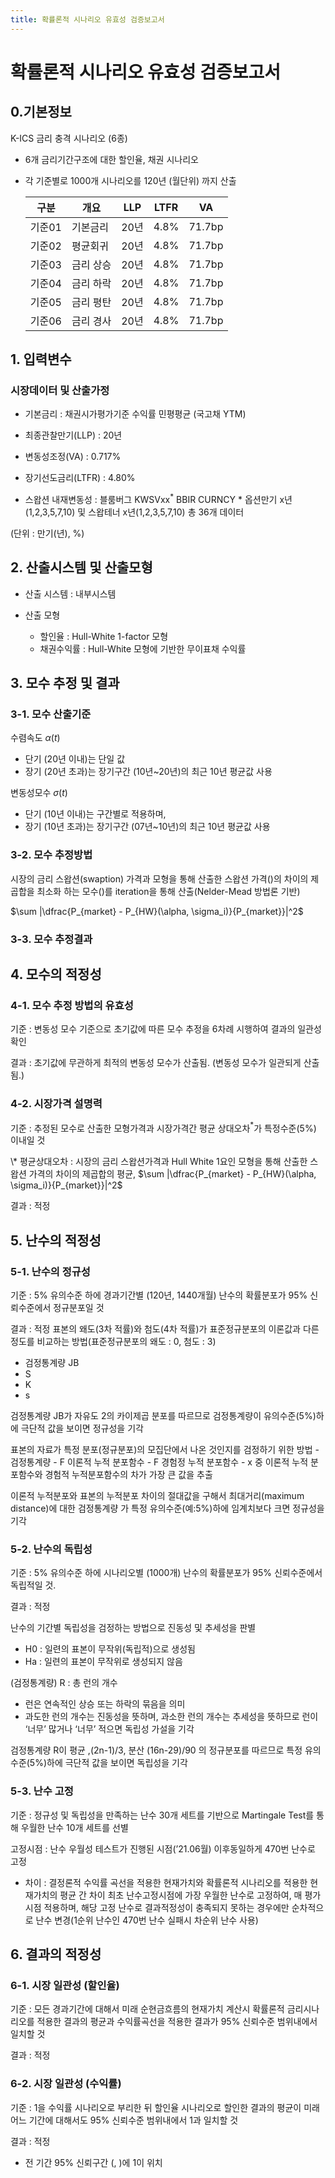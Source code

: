 ```yaml
---
title: 확률론적 시나리오 유효성 검증보고서
---
```

# 확률론적 시나리오 유효성 검증보고서

## 0.기본정보

K-ICS 금리 충격 시나리오 (6종)
- 6개 금리기간구조에 대한 할인율, 채권 시나리오
- 각 기준별로 1000개 시나리오를 120년 (월단위) 까지 산출

  |구분|개요|LLP|LTFR|VA|
  |---|---|---|----|--|
  |기준01|기본금리|20년|4.8%|71.7bp|
  |기준02|평균회귀|20년|4.8%|71.7bp|
  |기준03|금리 상승|20년|4.8%|71.7bp|
  |기준04|금리 하락|20년|4.8%|71.7bp|
  |기준05|금리 평탄|20년|4.8%|71.7bp|
  |기준06|금리 경사|20년|4.8%|71.7bp|

## 1. 입력변수

### 시장데이터 및 산출가정
- 기본금리 : 채권시가평가기준 수익률 민평평균 (국고채 YTM)

- 최종관찰만기(LLP) : 20년
- 변동성조정(VA) : 0.717%
- 장기선도금리(LTFR) : 4.80%
- 스왑션 내재변동성 : 블룸버그 KWSVxx$^{*}$ BBIR CURNCY
    <Cmt> 
    \* 옵션만기 x년(1,2,3,5,7,10) 및 스왑테너 x년(1,2,3,5,7,10) 총 36개 데이터
    </Cmt>

(단위 : 만기(년), %)


## 2. 산출시스템 및 산출모형
- 산출 시스템 : 내부시스템

- 산출 모형
  - 할인율 : Hull-White 1-factor 모형
  - 채권수익률 : Hull-White 모형에 기반한 무이표채 수익률

## 3. 모수 추정 및 결과

### 3-1. 모수 산출기준

수렴속도 $\alpha(t)$
- 단기 (20년 이내)는 단일 값
- 장기 (20년 초과)는 장기구간 (10년~20년)의 최근 10년 평균값 사용

변동성모수 $\sigma(t)$
- 단기 (10년 이내)는 구간별로 적용하며,
- 장기 (10년 초과)는 장기구간 (07년~10년)의 최근 10년 평균값 사용

### 3-2. 모수 추정방법
시장의 금리 스왑션(swaption) 가격과 모형을 통해 산출한 스왑션 가격()의 차이의 제곱합을 최소화 하는 모수()를 iteration을 통해 산출(Nelder-Mead 방법론 기반)

$\sum |\dfrac{P_{market} - P_{HW}(\alpha, \sigma_i)}{P_{market}}|^2$

### 3-3. 모수 추정결과


## 4. 모수의 적정성

### 4-1. 모수 추정 방법의 유효성
기준 : 변동성 모수 기준으로 초기값에 따른 모수 추정을 6차례 시행하여 결과의 일관성 확인

결과 : 초기값에 무관하게 최적의 변동성 모수가 산출됨. (변동성 모수가 일관되게 산출됨.)


### 4-2. 시장가격 설명력
기준 : 추정된 모수로 산출한 모형가격과 시장가격간 평균 상대오차$^{*}$가 특정수준(5%) 이내일 것

  <Cmt> 
  \* 평균상대오차 : 시장의 금리 스왑션가격과 Hull White 1요인 모형을 통해 산출한 스왑션 가격의 차이의 제곱합의 평균, $\sum |\dfrac{P_{market} - P_{HW}(\alpha, \sigma_i)}{P_{market}}|^2$ 
  </Cmt>
<br/>

결과 : 적정


## 5. 난수의 적정성

### 5-1. 난수의 정규성
기준 : 5% 유의수준 하에 경과기간별 (120년, 1440개월) 난수의 확률분포가 95% 신뢰수준에서 정규분포일 것

결과 : 적정
<Card subTitle ="Jarque-Bera Test">
표본의 왜도(3차 적률)와 첨도(4차 적률)가 표준정규분포의 이론값과 다른 정도를 비교하는 방법(표준정규분포의 왜도 : 0, 첨도 : 3)

- 검정통계량 JB
- S
- K
- s

검정통계량 JB가 자유도 2의 카이제곱 분포를 따르므로 검정통계량이 유의수준(5%)하에 극단적 값을 보이면 정규성을 기각
</Card>

<Card subTitle="Kolmogrov-Smirnov Test">
표본의 자료가 특정 분포(정규분포)의 모집단에서 나온 것인지를 검정하기 위한 방법
- 검정통계량
- F 이론적 누적 분포함수
- F 경험정 누적 분포함수
- x 중 이론적 누적 분포함수와 경험적 누적분포함수의 차가 가장 큰 값을 추출

이론적 누적분포와 표본의 누적분포 차이의 절대값을 구해서 최대거리(maximum distance)에 대한 검정통계량 가 특정 유의수준(예:5%)하에 임계치보다 크면 정규성을 기각
</Card>

### 5-2. 난수의 독립성
기준 : 5% 유의수준 하에 시나리오별 (1000개) 난수의 확률분포가 95% 신뢰수준에서 독립적일 것.

결과 : 적정

<Card subTitle="Runs Test">
난수의 기간별 독립성을 검정하는 방법으로 진동성 및 추세성을 판별

- H0 : 일련의 표본이 무작위(독립적)으로 생성됨
- Ha : 일련의 표본이 무작위로 생성되지 않음

(검정통계량) R : 총 런의 개수
- 런은 연속적인 상승 또는 하락의 묶음을 의미
- 과도한 런의 개수는 진동성을 뜻하며, 과소한 런의 개수는 추세성을 뜻하므로 런이 ‘너무’ 많거나 ‘너무’ 적으면 독립성 가설을 기각

검정통계량 R이 평균 ,(2n-1)/3,  분산 (16n-29)/90 의 정규분포를 따르므로 특정 유의수준(5%)하에 극단적 값을 보이면 독립성을 기각
</Card>

### 5-3. 난수 고정
기준 : 정규성 및 독립성을 만족하는 난수 30개 세트를 기반으로 Martingale Test를 통해 우월한 난수 10개 세트를 선별

고정시점 : 난수 우월성 테스트가 진행된 시점(’21.06월) 이후동일하게 470번 난수로 고정

 * 차이 : 결정론적 수익률 곡선을 적용한 현재가치와 확률론적 시나리오를 적용한 현재가치의 평균 간 차이
최초 난수고정시점에 가장 우월한 난수로 고정하여, 매 평가시점 적용하며, 해당 고정 난수로 결과적정성이 충족되지 못하는 경우에만 순차적으로 난수 변경(1순위 난수인 470번 난수 실패시 차순위 난수 사용)

## 6. 결과의 적정성

### 6-1. 시장 일관성 (할인율)
기준 : 모든 경과기간에 대해서 미래 순현금흐름의 현재가치 계산시 확률론적 금리시나리오를 적용한 결과의 평균과 수익률곡선을 적용한 결과가 95% 신뢰수준 범위내에서 일치할 것

결과 : 적정

### 6-2. 시장 일관성 (수익률)
기준 : 1을 수익률 시나리오로 부리한 뒤 할인율 시나리오로 할인한 결과의 평균이 미래 어느 기간에 대해서도 95% 신뢰수준 범위내에서 1과 일치할 것

결과 : 적정
- 전 기간 95% 신뢰구간 (, )에 1이 위치
